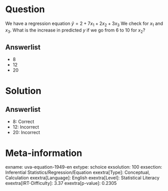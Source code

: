 Question
========

We have a regression equation $\hat{y} = 2 + 7x_{1} +
2x_{2} + 3x_{3}$ We check for *x*~1~ and *x*~3~. What is the increase in predicted *y* if we go from 6 to 10 for *x*~2~?

Answerlist
----------

* 8
* 12
* 20

Solution
========

Answerlist
----------

* 8: Correct
* 12: Incorrect
* 20: Incorrect

Meta-information
================
exname: uva-equation-1949-en
extype: schoice
exsolution: 100
exsection: Inferential Statistics/Regression/Equation
exextra[Type]: Conceptual, Calculation
exextra[Language]: English
exextra[Level]: Statistical Literacy
exextra[IRT-Difficulty]: 3.37
exextra[p-value]: 0.2305
